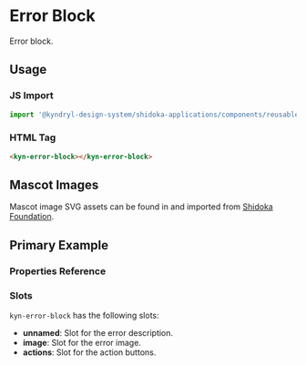 

<Meta of={ErrorStories} />

# Error Block

Error block.

## Usage

### JS Import

```js
import '@kyndryl-design-system/shidoka-applications/components/reusable/errorBlock';
```

### HTML Tag

```html
<kyn-error-block></kyn-error-block>
```

## Mascot Images

Mascot image SVG assets can be found in and imported from [Shidoka Foundation](https://shidoka-foundation.netlify.app/?path=/story/foundation-image-assets--mascot).

## Primary Example

<Canvas>
  <Story of={ErrorStories.ErrorBlock} />
</Canvas>

### Properties Reference

<Controls of={ErrorStories.ErrorBlock} />

### Slots

`kyn-error-block` has the following slots:

- **unnamed**: Slot for the error description.
- **image**: Slot for the error image.
- **actions**: Slot for the action buttons.

<RightNavDropdown />
